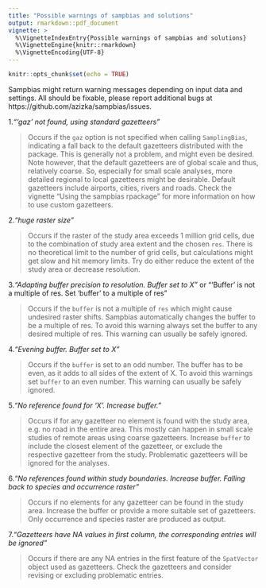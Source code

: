 ```yaml
---
title: "Possible warnings of sampbias and solutions"
output: rmarkdown::pdf_document
vignette: >
  %\VignetteIndexEntry{Possible warnings of sampbias and solutions}
  %\VignetteEngine{knitr::rmarkdown}
  %\VignetteEncoding{UTF-8}
---
```


```r
knitr::opts_chunk$set(echo = TRUE)
```

Sampbias might return warning messages depending on input data and settings. All should be fixable, please report additional bugs at https://github.com/azizka/sampbias/issues.

1.*"'gaz' not found, using standard gazetteers"*

>Occurs if the `gaz` option is not specified when calling `SamplingBias`, indicating a fall back to the default gazetteers distributed with the package. This is generally not a problem, and might even be desired. Note however, that the default gazetteers are of global scale and thus, relatively coarse. So, especially for small scale analyses, more detailed regional to local gazetteers might be desirable. Default gazetteers include airports, cities, rivers and roads. Check the vignette "Using the sampbias rpackage" for more information on how to use custom gazetteers.

2.*"huge raster size"*

>Occurs if the raster of the study area exceeds 1 million grid cells, due to the combination of study area extent and the chosen `res`. There is no theoretical limit to the number of grid cells, but calculations might get slow and hit memory limits. Try do either reduce the extent of the study area or decrease resolution.

3.*"Adapting buffer precision to resolution. Buffer set to X"* or "'Buffer' is not a multiple of res. Set 'buffer' to a multiple of res"

>Occurs if the `buffer` is not a multiple of `res` which might cause undesired raster shifts. Sampbias automatically changes the buffer to be a multiple of res. To avoid this warning always set the buffer to any desired multiple of res. This warning can usually be safely ignored.

4.*"Evening buffer. Buffer set to X"*

>Occurs if the `buffer` is set to an odd number. The buffer has to be even, as it adds to all sides of the extent of X. To avoid this warnings set `buffer` to an even number. This warning can usually be safely ignored.

5.*"No reference found for 'X'. Increase buffer."*

>Occurs if for any gazetteer no element is found with the study area, e.g. no road in the entire area. This mostly can happen in small scale studies of remote areas using coarse gazetteers. Increase `buffer` to include the closest element of the gazetteer, or exclude the respective gazetteer from the study. Problematic gazetteers will be ignored for the analyses. 

6.*"No references found within study boundaries. Increase buffer. Falling back to species and occurrence raster"*

>Occurs if no elements for any gazetteer can be found in the study area. Increase the buffer or provide a more suitable set of gazetteers. Only occurrence and species raster are produced as output.

7.*"Gazetteers have NA values in first column, the corresponding entries will be ignored"*

>Occurs if there are any NA entries in the first feature of the `SpatVector` object used as gazetteers. Check the gazetteers and consider revising or excluding problematic entries.
